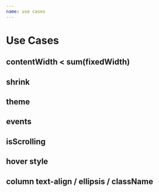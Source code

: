 ```yaml
---
name: use cases
---
```



# Use Cases

## contentWidth < sum(fixedWidth)

## shrink

## theme

## events

## isScrolling

## hover style

## column text-align / ellipsis / className